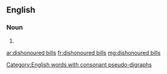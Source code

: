 ==English==

===Noun===
{{head|en|noun plural form|head=[[dishonoured]] [[bills]]}}

# {{plural of|dishonoured bill|lang=en}}

[[Category:English words with consonant pseudo-digraphs]]

[[ar:dishonoured bills]]
[[fr:dishonoured bills]]
[[mg:dishonoured bills]]
